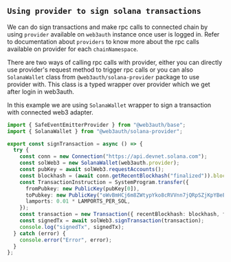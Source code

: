## `Using provider to sign solana transactions`

We can do sign transactions and make rpc calls to connected chain by using `provider` available on `web3auth` instance once user is logged in. Refer to documentation about `providers` to know more about the rpc calls available on provider for each `chainNamespace`.

There are two ways of calling rpc calls with provider, either you can directly use provider's request method to trigger rpc calls or you can also `SolanaWallet` class from `@web3auth/solana-provider` package to use provider with. This class is a typed wrapper over provider which we get after login in web3auth.

In this example we are using `SolanaWallet` wrapper to sign a transaction with connected web3 adapter.
```ts
import { SafeEventEmitterProvider } from "@web3auth/base";
import { SolanaWallet } from "@web3auth/solana-provider";

export const signTransaction = async () => {
  try {
    const conn = new Connection("https://api.devnet.solana.com");
    const solWeb3 = new SolanaWallet(web3auth.provider);
    const pubKey = await solWeb3.requestAccounts();
    const blockhash = (await conn.getRecentBlockhash("finalized")).blockhash;
    const TransactionInstruction = SystemProgram.transfer({
      fromPubkey: new PublicKey(pubKey[0]),
      toPubkey: new PublicKey("oWvBmHCj6m8ZWtypYko8cRVVnn7jQRpSZjKpYBeESxu"),
      lamports: 0.01 * LAMPORTS_PER_SOL,
    });
    const transaction = new Transaction({ recentBlockhash: blockhash, feePayer: new PublicKey(pubKey[0]) }).add(TransactionInstruction);
    const signedTx = await solWeb3.signTransaction(transaction);
    console.log("signedTx", signedTx);
  } catch (error) {
    console.error("Error", error);
  }
};


```

<br/>
